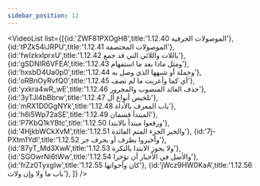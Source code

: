 ```yaml
---
sidebar_position: 12
---
```


<VideoList list={[{id:'ZWF81PXOgH8',title:'1.12.40 الموصولات الحرفية'},
{id:'tPZk54iJRPU',title:'1.12.41 الموصولات المختصفة'},
{id:'fwIzkxlprxU',title:'1.12.42 باللات واللائي التي قد جمع'},
{id:'gSDNIR6VFEA',title:'1.12.43 ومثل ماذا بعد ما استفهام'},
{id:'hxsbD4Ua0p0',title:'1.12.44 وجملة أو شبهها الذي وصل به'},
{id:'oRBnOyRvfQ0',title:'1.12.45 أي كما وأعربت ما لم تضف'},
{id:'yxkra4wR_wE',title:'1.12.46 حذف العائد المنصوب والمجرور'},
{id:'3yTJl4bBbrw',title:'1.12.47 تلخيص أنواع أل'},
{id:'mRX1D0GgNYk',title:'1.12.48 باب المعرف بالأداة'},
{id:'h6i5Wp72aSE',title:'1.12.49 المبتدأ قسمان'},
{id:'P7KbQ1kYBtc',title:'1.12.50 ورفعوا مبتدأ بالابتدا'},
{id:'4HjkbWCkXvM',title:'1.12.51 والخبر الجزء المتم الفائدة'},
{id:'7j-PXtm1YdI',title:'1.12.52 وأخبروا بظرف أو بحرف جر'},
{id:'87yT_Md3XwA',title:'1.12.53 ولا يجوز الابتدا بالنكرة'},
{id:'SGOwrNi6tWw',title:'1.12.54 والأصل في الأخبار أن تؤخرا'},
{id:'frZz0TyxgIw',title:'1.12.55 كان وأخواتها'},
{id:'jWcz9HW0KaA',title:'1.12.56 باب ما ولا وإن ولات'},
]}
/>
